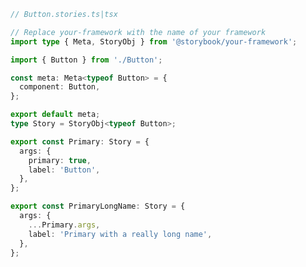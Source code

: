 ```ts
// Button.stories.ts|tsx

// Replace your-framework with the name of your framework
import type { Meta, StoryObj } from '@storybook/your-framework';

import { Button } from './Button';

const meta: Meta<typeof Button> = {
  component: Button,
};

export default meta;
type Story = StoryObj<typeof Button>;

export const Primary: Story = {
  args: {
    primary: true,
    label: 'Button',
  },
};

export const PrimaryLongName: Story = {
  args: {
    ...Primary.args,
    label: 'Primary with a really long name',
  },
};
```
